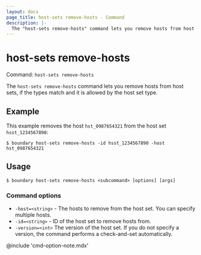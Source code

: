 ```yaml
---
layout: docs
page_title: host-sets remove-hosts - Command
description: |-
  The "host-sets remove-hosts" command lets you remove hosts from host set resources, if the types match and the operation is allowed by the host set type.
---
```


# host-sets remove-hosts

Command: `host-sets remove-hosts`

The `host-sets remove-hosts` command lets you remove hosts from host sets, if the types match and it is allowed by the host set type.

## Example

This example removes the host `hst_0987654321` from the host set `hsst_1234567890`:

```shell-session
$ boundary host-sets remove-hosts -id hsst_1234567890 -host hst_0987654321
```

## Usage

<CodeBlockConfig hideClipboard>

```shell-session
$ boundary host-sets remove-hosts <subcommand> [options] [args]
```

</CodeBlockConfig>

### Command options

- `-host=<string>` - The hosts to remove from the host set.
You can specify multiple hosts.
- `-id=<string>` - ID of the host set to remove hosts from.
- `-version=<int>` The version of the host set.
If you do not specify a version, the command performs a check-and-set automatically.

@include 'cmd-option-note.mdx'